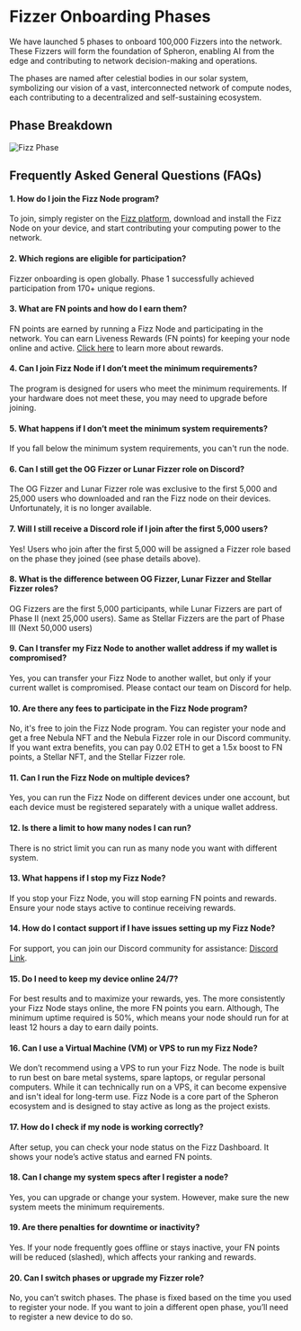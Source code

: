 
# Fizzer Onboarding Phases

We have launched 5 phases to onboard 100,000 Fizzers into the network. These Fizzers will form the foundation of Spheron, enabling AI from the edge and contributing to network decision-making and operations.

The phases are named after celestial bodies in our solar system, symbolizing our vision of a vast, interconnected network of compute nodes, each contributing to a decentralized and self-sustaining ecosystem.

## Phase Breakdown
![Fizz Phase](/fizz-phase.webp)

## Frequently Asked General Questions (FAQs)

#### 1. How do I join the Fizz Node program? 
To join, simply register on the [Fizz platform](https://fizz.spheron.network/), download and install the Fizz Node on your device, and start contributing your computing power to the network.

#### 2. Which regions are eligible for participation?
Fizzer onboarding is open globally. Phase 1 successfully achieved participation from 170+ unique regions.

#### 3. What are FN points and how do I earn them? 
FN points are earned by running a Fizz Node and participating in the network. You can earn Liveness Rewards (FN points) for keeping your node online and active. [Click here](/fizz/reward-details) to learn more about rewards.

#### 4. Can I join Fizz Node if I don’t meet the minimum requirements? 
The program is designed for users who meet the minimum requirements. If your hardware does not meet these, you may need to upgrade before joining.

#### 5. What happens if I don’t meet the minimum system requirements? 
If you fall below the minimum system requirements, you can't run the node.

#### 6. Can I still get the OG Fizzer or Lunar Fizzer role on Discord?
The OG Fizzer and Lunar Fizzer role was exclusive to the first 5,000 and 25,000 users who downloaded and ran the Fizz node on their devices. Unfortunately, it is no longer available.

#### 7. Will I still receive a Discord role if I join after the first 5,000 users?
Yes! Users who join after the first 5,000 will be assigned a Fizzer role based on the phase they joined (see phase details above).

#### 8. What is the difference between OG Fizzer, Lunar Fizzer and Stellar Fizzer roles? 
OG Fizzers are the first 5,000 participants, while Lunar Fizzers are part of Phase II (next 25,000 users). Same as Stellar Fizzers are the part of Phase III (Next 50,000 users)

#### 9. Can I transfer my Fizz Node to another wallet address if my wallet is compromised? 
Yes, you can transfer your Fizz Node to another wallet, but only if your current wallet is compromised. Please contact our team on Discord for help.

#### 10. Are there any fees to participate in the Fizz Node program? 
No, it's free to join the Fizz Node program. You can register your node and get a free Nebula NFT and the Nebula Fizzer role in our Discord community. If you want extra benefits, you can pay 0.02 ETH to get a 1.5x boost to FN points, a Stellar NFT, and the Stellar Fizzer role.

#### 11. Can I run the Fizz Node on multiple devices? 
Yes, you can run the Fizz Node on different devices under one account, but each device must be registered separately with a unique wallet address.

#### 12. Is there a limit to how many nodes I can run? 
There is no strict limit you can run as many node you want with different system.

#### 13. What happens if I stop my Fizz Node? 
If you stop your Fizz Node, you will stop earning FN points and rewards. Ensure your node stays active to continue receiving rewards.

#### 14. How do I contact support if I have issues setting up my Fizz Node? 
For support, you can join our Discord community for assistance: [Discord Link](https://discord.gg/KJ5PhGv3Mw).

#### 15. Do I need to keep my device online 24/7?
For best results and to maximize your rewards, yes. The more consistently your Fizz Node stays online, the more FN points you earn. Although, The minimum uptime required is 50%, which means your node should run for at least 12 hours a day to earn daily points.

#### 16. Can I use a Virtual Machine (VM) or VPS to run my Fizz Node?
We don’t recommend using a VPS to run your Fizz Node. The node is built to run best on bare metal systems, spare laptops, or regular personal computers. While it can technically run on a VPS, it can become expensive and isn't ideal for long-term use. Fizz Node is a core part of the Spheron ecosystem and is designed to stay active as long as the project exists.

#### 17. How do I check if my node is working correctly?
After setup, you can check your node status on the Fizz Dashboard. It shows your node’s active status and earned FN points.

#### 18. Can I change my system specs after I register a node?
Yes, you can upgrade or change your system. However, make sure the new system meets the minimum requirements.

#### 19. Are there penalties for downtime or inactivity?
Yes. If your node frequently goes offline or stays inactive, your FN points will be reduced (slashed), which affects your ranking and rewards.

#### 20. Can I switch phases or upgrade my Fizzer role?
No, you can’t switch phases. The phase is fixed based on the time you used to register your node. If you want to join a different open phase, you’ll need to register a new device to do so.